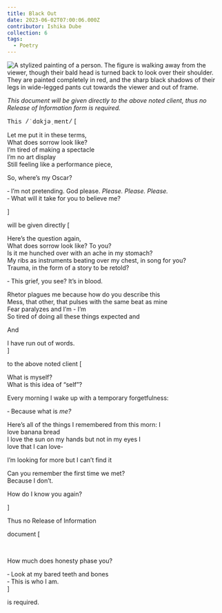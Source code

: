```yaml
---
title: Black Out
date: 2023-06-02T07:00:06.000Z
contributor: Ishika Dube
collection: 6
tags:
  - Poetry
---
```


<img src="/images/6/black-out-tammy-ding.jpg" alt="A stylized painting of a person. The figure is walking away from the viewer, though their bald head is turned back to look over their shoulder. They are painted completely in red, and the sharp black shadows of their legs in wide-legged pants cut towards the viewer and out of frame." class="w450" />

<p><em class="black-out--red courier">This document will be given directly to the above noted client, thus no Release of Information form is required.</em></p>

<span class="black-out--red" style="font-family: 'Cousine', monospace;">This /ˈdɑkjəˌment/</span> \[

Let me put it in these terms,<br />
What does sorrow look like?<br />
I’m tired of making a spectacle<br />
I’m no art display<br />
Still feeling like a performance piece,<br />

So, where’s my Oscar?

<span class="black-out-blackout">‐ I’m not pretending. God please. <em>Please. Please. Please.</em></span><br /> <span class="black-out-blackout">‐ What will it take for you to believe me?</span>

]

<span class="black-out--red courier">will be given directly</span> \[

Here’s the question again,<br />
What does sorrow look like? To you?<br />
Is it me hunched over with an ache in my stomach?<br />
My ribs as instruments beating over my chest, in song for you?<br />
Trauma, in the form of a story to be retold?

<span class="black-out-blackout">‐ This grief, you see? It’s in blood.</span>

Rhetor plagues me because how do you describe this<br />
Mess, that other, that pulses with the same beat as mine<br />
Fear paralyzes and I’m - I’m<br />
So tired of doing all these things expected and<br />

And

I have run out of words.<br />
]

<span class="black-out--red courier">to the above noted client</span> \[

What is myself?<br />
What is this idea of “self”?

Every morning I wake up with a temporary forgetfulness:<br />

<span class="black-out-blackout">‐ Because what is <em>me?</em></span>

Here’s all of the things I remembered from this morn: I<br />
love banana bread<br />
I love the sun on my hands but not in my eyes I<br />
love that I can love-

I’m looking for more but I can’t find it

Can you remember the first time we met?<br />
Because I don’t.

How do I know you again?

]

<span class="black-out--red courier">Thus no Release of Information</span>

<span class="black-out--red courier">document</span> \[

<br />

How much does honesty phase you?

<span class="black-out-blackout">‐ Look at my bared teeth and bones</span><br /> <span class="black-out-blackout">‐ This is who I am.</span><br />
]

<span class="black-out--red courier">is required.</span>

<style>
  @import url('[https://fonts.googleapis.com/css2?family=Cousine\&display=swap](https://fonts.googleapis.com/css2?family=Cousine\&display=swap)');
</style>
